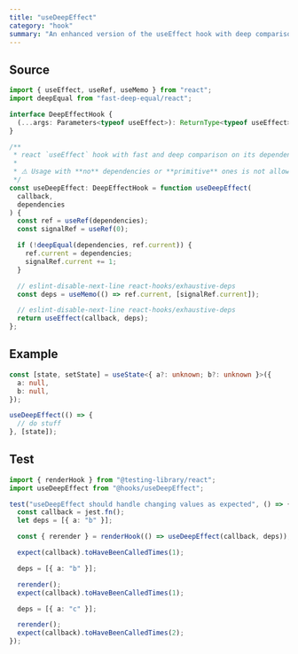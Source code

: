 ```yaml
---
title: "useDeepEffect"
category: "hook"
summary: "An enhanced version of the useEffect hook with deep comparison on the dependencies."
---
```


## Source

```typescript
import { useEffect, useRef, useMemo } from "react";
import deepEqual from "fast-deep-equal/react";

interface DeepEffectHook {
  (...args: Parameters<typeof useEffect>): ReturnType<typeof useEffect>;
}

/**
 * react `useEffect` hook with fast and deep comparison on its dependencies.
 *
 * ⚠️ Usage with **no** dependencies or **primitive** ones is not allowed
 */
const useDeepEffect: DeepEffectHook = function useDeepEffect(
  callback,
  dependencies
) {
  const ref = useRef(dependencies);
  const signalRef = useRef(0);

  if (!deepEqual(dependencies, ref.current)) {
    ref.current = dependencies;
    signalRef.current += 1;
  }

  // eslint-disable-next-line react-hooks/exhaustive-deps
  const deps = useMemo(() => ref.current, [signalRef.current]);

  // eslint-disable-next-line react-hooks/exhaustive-deps
  return useEffect(callback, deps);
};
```

## Example

```typescript
const [state, setState] = useState<{ a?: unknown; b?: unknown }>({
  a: null,
  b: null,
});

useDeepEffect(() => {
  // do stuff
}, [state]);
```

## Test

```typescript
import { renderHook } from "@testing-library/react";
import useDeepEffect from "@hooks/useDeepEffect";

test("useDeepEffect should handle changing values as expected", () => {
  const callback = jest.fn();
  let deps = [{ a: "b" }];

  const { rerender } = renderHook(() => useDeepEffect(callback, deps));

  expect(callback).toHaveBeenCalledTimes(1);

  deps = [{ a: "b" }];

  rerender();
  expect(callback).toHaveBeenCalledTimes(1);

  deps = [{ a: "c" }];

  rerender();
  expect(callback).toHaveBeenCalledTimes(2);
});
```
